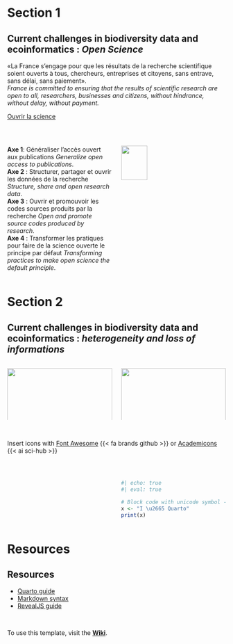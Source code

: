 # Section 1


## Current challenges in biodiversity data and ecoinformatics : *Open Science*

«La France s’engage pour que les résultats de la recherche scientifique soient ouverts à tous, chercheurs, entreprises et citoyens, sans entrave, sans délai, sans paiement».
<br>
*France is committed to ensuring that the results of scientific research are open to all, researchers, businesses and citizens, without hindrance, without delay, without payment.*

[Ouvrir la science](https://www.ouvrirlascience.fr/deuxieme-plan-national-pour-la-science-ouverte-pnso/)

<br>

:::: {.columns}

::: {.column width=50%}

**Axe 1**: Généraliser l’accès ouvert aux publications *Generalize open access to publications*.
<br>
**Axe 2** : Structurer, partager et ouvrir les données de la recherche *Structure, share and open research data*.
<br>
**Axe 3** : Ouvrir et promouvoir les codes sources produits par la recherche *Open and promote source codes produced by research*.
<br>
**Axe 4** : Transformer les pratiques pour faire de la science ouverte le principe par défaut *Transforming practices to make open science the default principle*.
<br>
:::

::: {.column .center width=50%}

![](images/logo-PNSO2.png){width=50%}
:::

::::




# Section 2



## Current challenges in biodiversity data and ecoinformatics : *heterogeneity and loss of informations*


:::: {.columns}

::: {.column width=50%}

![](images/image-Page2016.png){width=100%}
<br>
**Heterogeneity (data types, origin, standards) & diversity of “objects” to be linked together**
<br>
[R. Page, 2016 : doi: 10.3897/rio.2.e8767](https://riojournal.com/article/8767)
<br>

:::

::: {.column width=50%}

![](images/image-Michener1997.jpg){width=100%}
<br>
**Loss of information over time**
<br>
[W.K. Michener et al., 1997 doi.org/10.1890/1051-0761(1997)007[0330:NMFTES]2.0.CO;2](https://doi.org/10.1890/1051-0761(1997)007[0330:NMFTES]2.0.CO;2)
<br>


:::

::::

<br>

Insert icons with [Font Awesome](https://fontawesome.com/search) {{< fa brands github >}} or [Academicons](https://jpswalsh.github.io/academicons/) {{< ai sci-hub >}}


<br>

:::: {.columns}

::: {.column width=50%}
:::

::: {.column width=50%}
```r
#| echo: true
#| eval: true

# Block code with unicode symbol ----
x <- "I \u2665 Quarto"
print(x)
```
:::

::::



# Resources



## Resources

- [Quarto guide](https://quarto.org/docs/guide/)
- [Markdown syntax](https://quarto.org/docs/authoring/markdown-basics.html)
- [RevealJS guide](https://quarto.org/docs/presentations/revealjs/)

<br>

To use this template, visit the [**Wiki**](https://github.com/biodiversitydata/quarto-template/wiki).